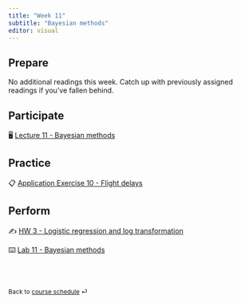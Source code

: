 ```yaml
---
title: "Week 11"
subtitle: "Bayesian methods"
editor: visual
---
```


## Prepare

No additional readings this week. Catch up with previously assigned readings if you've fallen behind.

## Participate

🖥️ [Lecture 11 - Bayesian methods](/slides/BSMM_8740_lec_11.html)

## Practice

📋 [Application Exercise 10 - Flight delays](/ae/ae-10-flight-delays.html)

## Perform

✍️ [HW 3 - Logistic regression and log transformation](/hw/hw-3.html)

⌨️ [Lab 11 - Bayesian methods](labs/BSMM_8740_lab_11.html)

<br><br>

::: {style="font-size: 0.875em;"}
Back to [course schedule](/ "Course schedule") ⏎
:::

